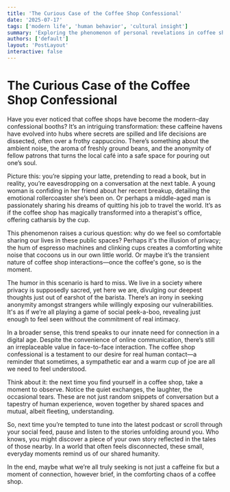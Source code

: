 ```yaml
---
title: 'The Curious Case of the Coffee Shop Confessional'
date: '2025-07-17'
tags: ['modern life', 'human behavior', 'cultural insight']
summary: 'Exploring the phenomenon of personal revelations in coffee shops and what it says about our need for connection in a digital age.'
authors: ['default']
layout: 'PostLayout'
interactive: false
---
```


# The Curious Case of the Coffee Shop Confessional

Have you ever noticed that coffee shops have become the modern-day confessional booths? It’s an intriguing transformation: these caffeine havens have evolved into hubs where secrets are spilled and life decisions are dissected, often over a frothy cappuccino. There’s something about the ambient noise, the aroma of freshly ground beans, and the anonymity of fellow patrons that turns the local café into a safe space for pouring out one’s soul.

Picture this: you’re sipping your latte, pretending to read a book, but in reality, you’re eavesdropping on a conversation at the next table. A young woman is confiding in her friend about her recent breakup, detailing the emotional rollercoaster she’s been on. Or perhaps a middle-aged man is passionately sharing his dreams of quitting his job to travel the world. It’s as if the coffee shop has magically transformed into a therapist's office, offering catharsis by the cup.

This phenomenon raises a curious question: why do we feel so comfortable sharing our lives in these public spaces? Perhaps it's the illusion of privacy; the hum of espresso machines and clinking cups creates a comforting white noise that cocoons us in our own little world. Or maybe it’s the transient nature of coffee shop interactions—once the coffee's gone, so is the moment.

The humor in this scenario is hard to miss. We live in a society where privacy is supposedly sacred, yet here we are, divulging our deepest thoughts just out of earshot of the barista. There’s an irony in seeking anonymity amongst strangers while willingly exposing our vulnerabilities. It's as if we’re all playing a game of social peek-a-boo, revealing just enough to feel seen without the commitment of real intimacy.

In a broader sense, this trend speaks to our innate need for connection in a digital age. Despite the convenience of online communication, there’s still an irreplaceable value in face-to-face interaction. The coffee shop confessional is a testament to our desire for real human contact—a reminder that sometimes, a sympathetic ear and a warm cup of joe are all we need to feel understood.

Think about it: the next time you find yourself in a coffee shop, take a moment to observe. Notice the quiet exchanges, the laughter, the occasional tears. These are not just random snippets of conversation but a tapestry of human experience, woven together by shared spaces and mutual, albeit fleeting, understanding.

So, next time you’re tempted to tune into the latest podcast or scroll through your social feed, pause and listen to the stories unfolding around you. Who knows, you might discover a piece of your own story reflected in the tales of those nearby. In a world that often feels disconnected, these small, everyday moments remind us of our shared humanity.

In the end, maybe what we’re all truly seeking is not just a caffeine fix but a moment of connection, however brief, in the comforting chaos of a coffee shop.